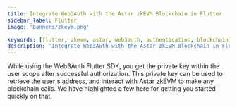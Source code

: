 ```yaml
---
title: Integrate Web3Auth with the Astar zkEVM Blockchain in Flutter
sidebar_label: Flutter
image: 'banners/zkevm.png'

keywords: [flutter, zkevm, astar, web3auth, authentication, blockchain]
description: 'Integrate Web3Auth with the Astar zkEVM Blockchain in Flutter | Embedded Wallets'
---
```



<SEO
  title="Integrate Web3Auth with the Astar zkEVM Blockchain in Flutter"
  description="Integrate Web3Auth with the Astar zkEVM Blockchain in Flutter | Embedded Wallets"
  image="https://web3auth.io/docs/banners/zkevm.png"
  slug="/embedded-wallets/connect-blockchain/evm/zkevm/flutter"
/>

While using the Web3Auth Flutter SDK, you get the private key within the user scope after successful authorization. This private key can be used to retrieve the user's address, and interact with [Astar zkEVM](https://docs.astar.network/docs/build/zkEVM/) to make any blockchain calls. We have highlighted a few here for getting you started quickly on that.

<EVMInteraction />
